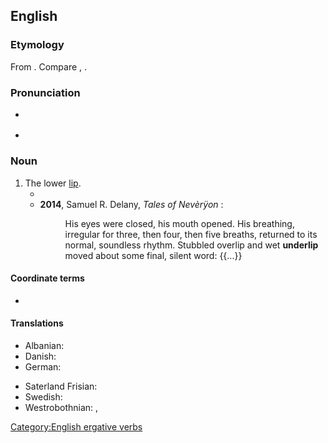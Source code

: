 ==English==

===Etymology===
From {{prefix|en|under|lip}}. Compare {{cog|stq|Unnerlippe||underlip}}, {{cog|de|Unterlippe||underlip}}.

===Pronunciation===
* {{a|UK}} {{IPA|en|/ˈʌndə(ɹ)ˌlɪp/}}
* {{a|US}} {{IPA|en|/ˈʌndɚˌlɪp/}}

===Noun===
{{en-noun}}

# The lower [[lip]].
#* {{quote-text|en|year=1866|author=Charles Dickens|title=The Signal-Man|url=http://en.wikisource.org/wiki/The_Signal-Man|passage=He bit his '''under-lip''' as though he were somewhat unwilling, but arose.}}
#* '''2014''', Samuel R. Delany, ''Tales of Nevèrÿon'' {{ISBN|1480461733}}:
#*: His eyes were closed, his mouth opened. His breathing, irregular for three, then four, then five breaths, returned to its normal, soundless rhythm. Stubbled overlip and wet '''underlip''' moved about some final, silent word: {{...}}

====Coordinate terms====
* {{l|en|overlip}}

====Translations====
{{trans-top}}
* Albanian: {{t|sq|buza e poshtme}}
* Danish: {{t+|da|underlæbe|c}}
* German: {{t+|de|Unterlippe|f}}
{{trans-mid}}
* Saterland Frisian: {{t|stq|Unnerlippe|f}}
* Swedish: {{t|sv|underläpp|c}}
* Westrobothnian: {{t|gmq-bot|slip|m}}, {{t|gmq-bot|plut|m}}
{{trans-bottom}}

[[Category:English ergative verbs]]